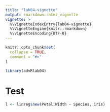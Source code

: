 ```yaml
---
title: "lab04-vignette"
output: rmarkdown::html_vignette
vignette: >
  %\VignetteIndexEntry{lab04-vignette}
  %\VignetteEngine{knitr::rmarkdown}
  %\VignetteEncoding{UTF-8}
---
```


```r
knitr::opts_chunk$set(
  collapse = TRUE,
  comment = "#>"
)
```


```r
library(advRlab04)
```
# Test
```r
l <- linreg$new(Petal.Width ~ Species, iris)
```
